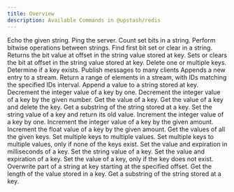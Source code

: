 ```yaml
---
title: Overview
description: Available Commands in @upstash/redis
---
```


<AccordionGroup>

<Accordion title="Auth">
<CardGroup cols={3}>

<Card title="ECHO" href="/oss/sdks/ts/redis/commands/auth/echo">
  Echo the given string.
</Card>

<Card title="PING" href="/oss/sdks/ts/redis/commands/auth/ping">
    Ping the server.
</Card>
</CardGroup>
</Accordion>
<Accordion title="Bitmap">
<CardGroup cols={3}>

<Card title="BITCOUNT" href="/oss/sdks/ts/redis/commands/bitmap/bitcount">
    Count set bits in a string.
</Card>
<Card title="BITOP" href="/oss/sdks/ts/redis/commands/bitmap/bitop">
    Perform bitwise operations between strings.
</Card>
<Card title="BITPOS" href="/oss/sdks/ts/redis/commands/bitmap/bitpos">
    Find first bit set or clear in a string.
</Card>
<Card title="GETBIT" href="/oss/sdks/ts/redis/commands/bitmap/getbit">
    Returns the bit value at offset in the string value stored at key.
</Card>
<Card title="SETBIT" href="/oss/sdks/ts/redis/commands/bitmap/setbit">
    Sets or clears the bit at offset in the string value stored at key.
</Card>
</CardGroup>
</Accordion>
<Accordion title="Generic">
<CardGroup cols={3}>
<Card title="DEL" href="oss/sdks/ts/redis/commands/generic/del">
    Delete one or multiple keys.
</Card>
<Card title="EXISTS" href="oss/sdks/ts/redis/commands/generic/exists">
    Determine if a key exists.
</Card>
<Card title="EXPIRE" href="oss/sdks/ts/redis/commands/generic/expire">
</Card>
<Card title="EXPIREAT" href="oss/sdks/ts/redis/commands/generic/expireat">
</Card>
<Card title="KEYS" href="oss/sdks/ts/redis/commands/generic/keys">
</Card>
<Card title="PERSIST" href="oss/sdks/ts/redis/commands/generic/persist">
</Card>
<Card title="PEXPIRE" href="oss/sdks/ts/redis/commands/generic/pexpire">
</Card>
<Card title="PEXPIREAT" href="oss/sdks/ts/redis/commands/generic/pexpireat">
</Card>
<Card title="PTTL" href="oss/sdks/ts/redis/commands/generic/pttl">
</Card>
<Card title="RANDOMKEY" href="oss/sdks/ts/redis/commands/generic/randomkey">
</Card>
<Card title="RENAME" href="oss/sdks/ts/redis/commands/generic/rename">
</Card>
<Card title="RENAMENX" href="oss/sdks/ts/redis/commands/generic/renamenx">
</Card>
<Card title="RESTORE" href="oss/sdks/ts/redis/commands/generic/restore">
</Card>
<Card title="SCAN" href="oss/sdks/ts/redis/commands/generic/scan">
</Card>
<Card title="SORT" href="oss/sdks/ts/redis/commands/generic/sort">
</Card>
<Card title="TOUCh" href="oss/sdks/ts/redis/commands/generic/touch">
</Card>
<Card title="TTL" href="oss/sdks/ts/redis/commands/generic/ttl">
</Card>
<Card title="TYPE" href="oss/sdks/ts/redis/commands/generic/type">
</Card>
<Card title="UNLINK" href="oss/sdks/ts/redis/commands/generic/unlink">
</Card>
</CardGroup>
</Accordion>
<Accordion title="Hash">
<CardGroup cols={3}>

<Card title="HDEL" href="oss/sdks/ts/redis/commands/hash/hdel">

</Card>
<Card title="HEXISTS" href="oss/sdks/ts/redis/commands/hash/hexists">

</Card>
<Card title="HGET" href="oss/sdks/ts/redis/commands/hash/hget">

</Card>
<Card title="HGETALL" href="oss/sdks/ts/redis/commands/hash/hgetall">

</Card>
<Card title="HINCRBY" href="oss/sdks/ts/redis/commands/hash/hincrby">

</Card>
<Card title="HINCRBYFLOAT" href="oss/sdks/ts/redis/commands/hash/hincrbyfloat">

</Card>
<Card title="HKEYS" href="oss/sdks/ts/redis/commands/hash/hkeys">

</Card>
<Card title="HLEN" href="oss/sdks/ts/redis/commands/hash/hlen">

</Card>
<Card title="HMGET" href="oss/sdks/ts/redis/commands/hash/hmget">

</Card>
<Card title="HRANDFIELD" href="oss/sdks/ts/redis/commands/hash/hrandfield">

</Card>
<Card title="HSCAN" href="oss/sdks/ts/redis/commands/hash/hscan">

</Card>
<Card title="HSET" href="oss/sdks/ts/redis/commands/hash/hset">

</Card>
<Card title="HSETNX" href="oss/sdks/ts/redis/commands/hash/hsetnx">

</Card>
<Card title="HSTRLEN" href="oss/sdks/ts/redis/commands/hash/hstrlen">

</Card>
<Card title="HVALS" href="oss/sdks/ts/redis/commands/hash/hvals">
    
</Card>

</CardGroup>
</Accordion>
<Accordion title="JSON">
<CardGroup cols={3}>
</CardGroup>
</Accordion>
<Accordion title="List">
<CardGroup cols={3}>

<Card title="LINDEX" href="oss/sdks/ts/redis/commands/list/lindex">

</Card>
<Card title="LINSERT" href="oss/sdks/ts/redis/commands/list/linsert">

</Card>
<Card title="LLEN" href="oss/sdks/ts/redis/commands/list/llen">

</Card>
<Card title="LMOVE" href="oss/sdks/ts/redis/commands/list/lmove">

</Card>
<Card title="LPOP" href="oss/sdks/ts/redis/commands/list/lpop">

</Card>
<Card title="LPOS" href="oss/sdks/ts/redis/commands/list/lpos">

</Card>
<Card title="LPUSH" href="oss/sdks/ts/redis/commands/list/lpush">

</Card>
<Card title="LPUSHX" href="oss/sdks/ts/redis/commands/list/lpushx">

</Card>
<Card title="LRANGE" href="oss/sdks/ts/redis/commands/list/lrange">

</Card>
<Card title="LREM" href="oss/sdks/ts/redis/commands/list/lrem">

</Card>
<Card title="LSET" href="oss/sdks/ts/redis/commands/list/lset">

</Card>
<Card title="LTRIM" href="oss/sdks/ts/redis/commands/list/ltrim">

</Card>
<Card title="RPOP" href="oss/sdks/ts/redis/commands/list/rpop">

</Card>
<Card title="RPUSH" href="oss/sdks/ts/redis/commands/list/rpush">

</Card>
<Card title="RPUSHX" href="oss/sdks/ts/redis/commands/list/rpushx">

</Card>

</CardGroup>
</Accordion>
<Accordion title="PubSub">
<CardGroup cols={3}>
<Card title="PUBLISH" href="oss/sdks/ts/redis/commands/pubsub/publish">
Publish messages to many clients
</Card>
</CardGroup>
</Accordion>
<Accordion title="Scripts">
<CardGroup cols={3}>

<Card title="EVAL" href="oss/sdks/ts/redis/commands/scripts/eval">

</Card>
<Card title="EVELSHA" href="oss/sdks/ts/redis/commands/scripts/evalsha">

</Card>
<Card title="SCRIPT EXISTS" href="oss/sdks/ts/redis/commands/scripts/script_exists">

</Card>
<Card title="SCRIPT FLUSH" href="oss/sdks/ts/redis/commands/scripts/script_flush">

</Card>
<Card title="SCRIPT LOAD" href="oss/sdks/ts/redis/commands/scripts/script_load">

</Card>

</CardGroup>
</Accordion>
<Accordion title="Server">
<CardGroup cols={3}>
<Card title="DBSIZE" href="oss/sdks/ts/redis/commands/server/dbsize">

</Card>
<Card title="FLUSHALL" href="oss/sdks/ts/redis/commands/server/flushall">

</Card>
<Card title="FLUSHDB" href="oss/sdks/ts/redis/commands/server/flushdb">

</Card>
</CardGroup>
</Accordion>
<Accordion title="Set">
<CardGroup cols={3}>
<Card title="SADD" href="oss/sdks/ts/redis/commands/set/sadd">

</Card>
<Card title="SCARD" href="oss/sdks/ts/redis/commands/set/scard">

</Card>
<Card title="SDIFF" href="oss/sdks/ts/redis/commands/set/sdiff">

</Card>
<Card title="SDIFFSTORE" href="oss/sdks/ts/redis/commands/set/sdiffstore">

</Card>
<Card title="SINTER" href="oss/sdks/ts/redis/commands/set/sinter">

</Card>
<Card title="SINTERSTORE" href="oss/sdks/ts/redis/commands/set/sinterstore">

</Card>
<Card title="SISMEMBER" href="oss/sdks/ts/redis/commands/set/sismember">

</Card>
<Card title="SMEMBERS" href="oss/sdks/ts/redis/commands/set/smembers">

</Card>
<Card title="SMISMEMBER" href="oss/sdks/ts/redis/commands/set/smismember">

</Card>
<Card title="SMOVE" href="oss/sdks/ts/redis/commands/set/smove">

</Card>
<Card title="SPOP" href="oss/sdks/ts/redis/commands/set/spop">

</Card>
<Card title="SRANDMEMBER" href="oss/sdks/ts/redis/commands/set/srandmember">

</Card>
<Card title="SREM" href="oss/sdks/ts/redis/commands/set/srem">

</Card>
<Card title="SSCAN" href="oss/sdks/ts/redis/commands/set/sscan">

</Card>
<Card title="SUNION" href="oss/sdks/ts/redis/commands/set/sunion">

</Card>
<Card title="SUNIONSTORE" href="oss/sdks/ts/redis/commands/set/sunionstore">

</Card>
</CardGroup>
</Accordion>
<Accordion title="Sorted Set">
<CardGroup cols={3}>
</CardGroup>
</Accordion>
<Accordion title="Stream">
<CardGroup cols={3}>

<Card title="XADD" href="/oss/sdks/ts/redis/commands/stream/xadd">
  Appends a new entry to a stream.
</Card>
<Card title="XRANGE" href="/oss/sdks/ts/redis/commands/stream/xrange">
  Return a range of elements in a stream, with IDs matching the specified IDs interval.
</Card>
</CardGroup>
</Accordion>
<Accordion title="String">

<CardGroup cols={3}>

<Card title="APPEND" href="/oss/sdks/ts/redis/commands/string/append">
  Append a value to a string stored at key.
</Card>
<Card title="DECR" href="/oss/sdks/ts/redis/commands/string/decr">
  Decrement the integer value of a key by one.
</Card>
<Card title="DECRBY" href="/oss/sdks/ts/redis/commands/string/decrby">
  Decrement the integer value of a key by the given number.
</Card>
<Card title="GET" href="/oss/sdks/ts/redis/commands/string/get">
  Get the value of a key.
</Card>
<Card title="GETDEL" href="/oss/sdks/ts/redis/commands/string/getdel">
  Get the value of a key and delete the key.
</Card>
<Card title="GETRANGE" href="/oss/sdks/ts/redis/commands/string/getrange">
  Get a substring of the string stored at a key.
</Card>
<Card title="GETSET" href="/oss/sdks/ts/redis/commands/string/getset">
  Set the string value of a key and return its old value.
</Card>
<Card title="INCR" href="/oss/sdks/ts/redis/commands/string/incr">
  Increment the integer value of a key by one.
</Card>
<Card title="INCRBY" href="/oss/sdks/ts/redis/commands/string/incrby">
  Increment the integer value of a key by the given amount.
</Card>
<Card title="INCRBYFLOAT" href="/oss/sdks/ts/redis/commands/string/incrbyfloat">
  Increment the float value of a key by the given amount.
</Card>
<Card title="MGET" href="/oss/sdks/ts/redis/commands/string/mget">
  Get the values of all the given keys.
</Card>
<Card title="MSET" href="/oss/sdks/ts/redis/commands/string/mset">
  Set multiple keys to multiple values.
</Card>
<Card title="MSETNX" href="/oss/sdks/ts/redis/commands/string/msetnx">
  Set multiple keys to multiple values, only if none of the keys exist.
</Card>
<Card title="PSETEX" href="/oss/sdks/ts/redis/commands/string/psetex">
  Set the value and expiration in milliseconds of a key.
</Card>
<Card title="SET" href="/oss/sdks/ts/redis/commands/string/set">
  Set the string value of a key.
</Card>
<Card title="SETEX" href="/oss/sdks/ts/redis/commands/string/setex">
  Set the value and expiration of a key.
</Card>
<Card title="SETNX" href="/oss/sdks/ts/redis/commands/string/setnx">
  Set the value of a key, only if the key does not exist.
</Card>
<Card title="SETRANGE" href="/oss/sdks/ts/redis/commands/string/setrange">
  Overwrite part of a string at key starting at the specified offset.
</Card>
<Card title="STRLEN" href="/oss/sdks/ts/redis/commands/string/strlen">
  Get the length of the value stored in a key.
</Card>
<Card title="SUBSTR" href="/oss/sdks/ts/redis/commands/string/substr">
  Get a substring of the string stored at a key.
</Card>

</CardGroup></Accordion>
<Accordion title="Transactions"></Accordion>
</AccordionGroup>
